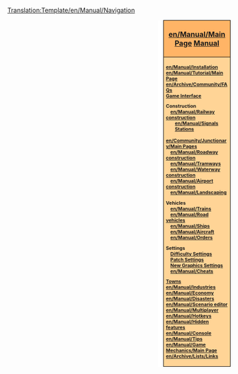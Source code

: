 <noinclude>[[Translation:Template/en/Manual/Navigation]]</noinclude><div style="float:right; padding-left:12px; background:#ffffff;">
<div style="width:140px; border:1px solid #000000; background:#ffb466; padding:5px; -moz-border-radius-topleft:5px; -moz-border-radius-topright:5px; font-size: 12pt;">
<center><strong><font size="3">[[en/Manual/Main Page]] [[en/Manual/Main Page|Manual]]</font></strong></center>
</div>
<div style="width:140px;  border:1px solid black; border-top-width: 0px; background:#ffd496; padding:5px; -moz-border-radius-bottomleft:5px; -moz-border-radius-bottomright:8px; font-size: 8pt;">
<strong>
[[en/Manual/Installation]]<br/>
[[en/Manual/Tutorial/Main Page]]<br/>
[[en/Archive/Community/FAQ]]s<br/>
[[en/Manual/Game interface|Game Interface]]

Construction<br/>
&nbsp; &nbsp; [[en/Manual/Railway construction]]<br/>
&nbsp; &nbsp; &nbsp; &nbsp; [[en/Manual/Signals]]<br/>
&nbsp; &nbsp; &nbsp; &nbsp; [[en/Manual/Railway station|Stations]]<br/>
&nbsp; &nbsp; &nbsp; &nbsp; [[en/Community/Junctionary/Main Page]]s<br/>
&nbsp; &nbsp; [[en/Manual/Roadway construction]]<br/>
&nbsp; &nbsp; [[en/Manual/Tramways]]<br/>
&nbsp; &nbsp; [[en/Manual/Waterway construction]]<br/>
&nbsp; &nbsp; [[en/Manual/Airport construction]]<br/>
&nbsp; &nbsp; [[en/Manual/Landscaping]]

Vehicles<br/>
&nbsp; &nbsp; [[en/Manual/Trains]]<br/>
&nbsp; &nbsp; [[en/Manual/Road vehicles]]<br/>
&nbsp; &nbsp; [[en/Manual/Ships]]<br/>
&nbsp; &nbsp; [[en/Manual/Aircraft]]<br/>
&nbsp; &nbsp; [[en/Manual/Orders]]

Settings<br/>
&nbsp; &nbsp; [[en/Archive/Manual/Settings/Difficulty|Difficulty Settings]]<br/>
&nbsp; &nbsp; [[en/Community/Patches/Patches|Patch Settings]]<br/>
&nbsp; &nbsp; [[en/Manual/NewGRF|New Graphics Settings]]<br/>
&nbsp; &nbsp; [[en/Manual/Cheats]]

[[en/Manual/Towns|Towns]]<br/>
[[en/Manual/Industries]]<br/>
[[en/Manual/Economy]]<br/>
[[en/Manual/Disasters]]<br/>
[[en/Manual/Scenario editor]]<br/>
[[en/Manual/Multiplayer]]<br/>
[[en/Manual/Hotkeys]]<br/>
[[en/Manual/Hidden features]]<br/>
[[en/Manual/Console]]<br/>
[[en/Manual/Tips]]<br/>
[[en/Manual/Game Mechanics/Main Page]]<br/>
[[en/Archive/Lists/Links]]
</strong>
</div>
</div>